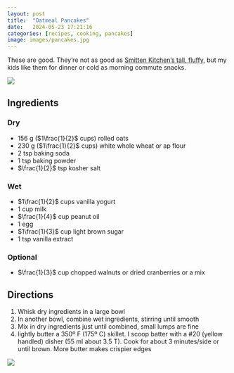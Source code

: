 ```yaml
---
layout: post
title:  "Oatmeal Pancakes"
date:   2024-05-23 17:21:16
categories: [recipes, cooking, pancakes]
image: images/pancakes.jpg
---
```

These are good.  They're not as good as [Smitten Kitchen's tall, fluffy](https://smittenkitchen.com/2017/05/tall-fluffy-buttermilk-pancakes/), but my kids like them for dinner or cold as morning commute snacks.

![](images/pancakes.jpg){fig-alt="a plate of pancakes"}

## Ingredients

### Dry
- $156$ g ($1\frac{1}{2}$ cups) rolled oats
- $230$ g ($1\frac{1}{2}$ cups) white whole wheat or ap flour
- $2$ tsp baking soda
- $1$ tsp baking powder
- $\frac{1}{2}$ tsp kosher salt

### Wet
- $1\frac{1}{2}$ cups vanilla yogurt
- $1$ cup milk
- $\frac{1}{4}$ cup peanut oil
- $1$ egg
- $1\frac{1}{3}$ cup light brown sugar
- $1$ tsp vanilla extract

### Optional
- $\frac{1}{3}$ cup chopped walnuts or dried cranberries or a mix

## Directions

1. Whisk dry ingredients in a large bowl
2. In another bowl, combine wet ingredients, stirring until smooth
3. Mix in dry ingredients just until combined, small lumps are fine
4. lightly butter a 350º F (175º C) skillet. I scoop batter with a #20 (yellow handled) disher (55 ml about 3.5 T). Cook for about 3 minutes/side or until brown. More butter makes crispier edges

![](images/pancakes2.png){fig-alt="griddle with veggie sausage"}
